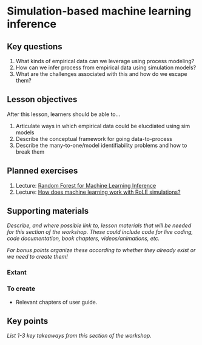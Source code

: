 # Simulation-based machine learning inference

## Key questions

1. What kinds of empirical data can we leverage using process modeling?
1. How can we infer process from empirical data using simulation models?
1. What are the challenges associated with this and how do we escape them?

## Lesson objectives

After this lesson, learners should be able to...

1. Articulate ways in which empirical data could be elucdiated using sim models
1. Describe the conceptual framework for going data-to-process
1. Describe the many-to-one/model identifiability problems and how to break them

## Planned exercises

1. Lecture: [Random Forest for Machine Learning Inference](https://docs.google.com/presentation/d/16-S_72HA-xjC-Ed_UYEs6Oc-D7zMElI-/edit#slide=id.p37)
2. Lecture: [How does machine learning work with RoLE simulations?](https://docs.google.com/presentation/d/17vOgbzpcYFPT7Tbo4EWBK_A-nJ82_kCU9dpMhrEWQkE/edit#slide=id.g3fc652ed98_0_30)

## Supporting materials

_Describe, and where possible link to, lesson materials that will be needed for this section of the workshop. These could include code for live coding, code documentation, book chapters, videos/animations, etc._

_For bonus points organize these according to whether they already exist or we need to create them!_

### Extant

### To create

* Relevant chapters of user guide.

## Key points

_List 1-3 key takeaways from this section of the workshop._
